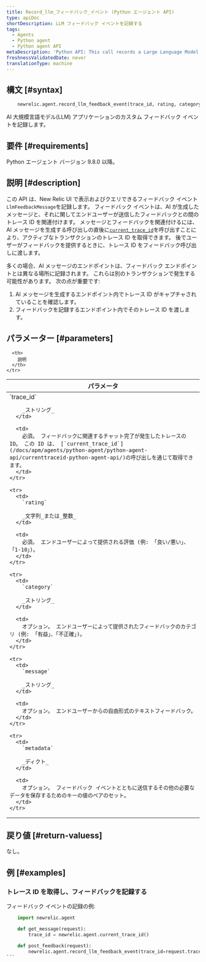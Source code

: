 ```yaml
---
title: Record_llm_フィードバック_イベント (Python エージェント API)
type: apiDoc
shortDescription: LLM フィードバック イベントを記録する
tags:
  - Agents
  - Python agent
  - Python agent API
metaDescription: 'Python API: This call records a Large Language Model (LLM) feedback event for querying in the AI Monitoring UI.'
freshnessValidatedDate: never
translationType: machine
---
```


## 構文 [#syntax]

```py
    newrelic.agent.record_llm_feedback_event(trace_id, rating, category=None, message=None, metadata=None)
```

AI 大規模言語モデル(LLM) アプリケーションのカスタム フィードバック イベントを記録します。

## 要件 [#requirements]

Python エージェント バージョン 9.8.0 以降。

## 説明 [#description]

この API は、New Relic UI で表示およびクエリできるフィードバック イベント`LlmFeedbackMessage`を記録します。 フィードバック イベントは、AI が生成したメッセージと、それに関してエンドユーザーが送信したフィードバックとの間のトレース ID を関連付けます。 メッセージとフィードバックを関連付けるには、AI メッセージを生成する呼び出しの直後に[`current_trace_id`](/docs/apm/agents/python-agent/python-agent-api/currenttraceid-python-agent-api/)を呼び出すことにより、アクティブなトランザクションのトレース ID を取得できます。 後でユーザーがフィードバックを提供するときに、トレース ID をフィードバック呼び出しに渡します。

多くの場合、AI メッセージのエンドポイントは、フィードバック エンドポイントとは異なる場所に記録されます。 これらは別のトランザクションで発生する可能性があります。 次の点が重要です:

1. AI メッセージを生成するエンドポイント内でトレース ID がキャプチャされていることを確認します。
2. フィードバックを記録するエンドポイント内でそのトレース ID を渡します。

## パラメーター [#parameters]

<table>
  <thead>
    <tr>
      <th width="25%">
        パラメータ
      </th>

      <th>
        説明
      </th>
    </tr>
  </thead>

  <tbody>
    <tr>
      <td>
        `trace_id`

        _ストリング_
      </td>

      <td>
        必須。 フィードバックに関連するチャット完了が発生したトレースの ID。 この ID は、 [`current_trace_id`](/docs/apm/agents/python-agent/python-agent-api/currenttraceid-python-agent-api/)の呼び出しを通じて取得できます。
      </td>
    </tr>

    <tr>
      <td>
        `rating`

        _文字列_または_整数_
      </td>

      <td>
        必須。 エンドユーザーによって提供される評価 (例: 「良い/悪い」、「1-10」)。
      </td>
    </tr>

    <tr>
      <td>
        `category`

        _ストリング_
      </td>

      <td>
        オプション。 エンドユーザーによって提供されたフィードバックのカテゴリ (例: 「有益」、「不正確」)。
      </td>
    </tr>

    <tr>
      <td>
        `message`

        _ストリング_
      </td>

      <td>
        オプション。 エンドユーザーからの自由形式のテキストフィードバック。
      </td>
    </tr>

    <tr>
      <td>
        `metadata`

        _ディクト_
      </td>

      <td>
        オプション。 フィードバック イベントとともに送信するその他の必要なデータを保存するためのキーの値のペアのセット。
      </td>
    </tr>
  </tbody>
</table>

## 戻り値 [#return-valuess]

なし。

## 例 [#examples]

### トレース ID を取得し、フィードバックを記録する

フィードバック イベントの記録の例:

````py
    import newrelic.agent

    def get_message(request):
        trace_id = newrelic.agent.current_trace_id()

    def post_feedback(request):
        newrelic.agent.record_llm_feedback_event(trace_id=request.trace_id, rating=request.rating, metadata= {"my_key": "my_val"})
```
````
